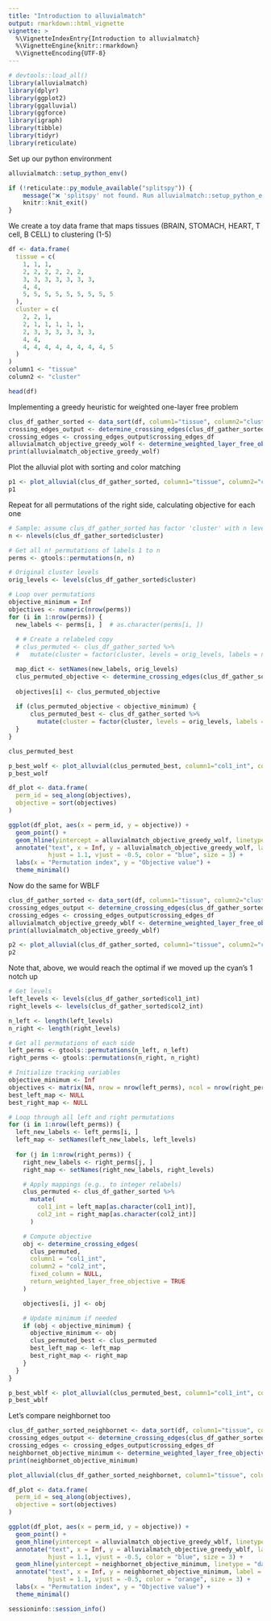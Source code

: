 ```yaml
---
title: "Introduction to alluvialmatch"
output: rmarkdown::html_vignette
vignette: >
  %\VignetteIndexEntry{Introduction to alluvialmatch}
  %\VignetteEngine{knitr::rmarkdown}
  %\VignetteEncoding{UTF-8}
---
```


```r
# devtools::load_all()
library(alluvialmatch)
library(dplyr)
library(ggplot2)
library(ggalluvial)
library(ggforce)
library(igraph)
library(tibble)
library(tidyr)
library(reticulate)
```

Set up our python environment
```r
alluvialmatch::setup_python_env()
```

```r
if (!reticulate::py_module_available("splitspy")) {
    message("❌ 'splitspy' not found. Run alluvialmatch::setup_python_env() and restart R.")
    knitr::knit_exit()
}
```

We create a toy data frame that maps tissues (BRAIN, STOMACH, HEART, T cell, B CELL) to clustering (1-5)
```r
df <- data.frame(
  tissue = c(
    1, 1, 1,
    2, 2, 2, 2, 2, 2,
    3, 3, 3, 3, 3, 3, 3,
    4, 4,
    5, 5, 5, 5, 5, 5, 5, 5, 5
  ),
  cluster = c(
    2, 2, 1,
    2, 1, 1, 1, 1, 1,
    2, 3, 3, 3, 3, 3, 3,
    4, 4,
    4, 4, 4, 4, 4, 4, 4, 4, 5
  )
)
column1 <- "tissue"
column2 <- "cluster"

head(df)
```

Implementing a greedy heuristic for weighted one-layer free problem
```r
clus_df_gather_sorted <- data_sort(df, column1="tissue", column2="cluster", sorting_algorithm="greedy_WOLF", fixed_column = "tissue")
crossing_edges_output <- determine_crossing_edges(clus_df_gather_sorted, column1 = "col1_int", column2 = "col2_int")
crossing_edges <- crossing_edges_output$crossing_edges_df
alluvialmatch_objective_greedy_wolf <- determine_weighted_layer_free_objective(crossing_edges)
print(alluvialmatch_objective_greedy_wolf)
```

Plot the alluvial plot with sorting and color matching
```r
p1 <- plot_alluvial(clus_df_gather_sorted, column1="tissue", column2="cluster", column_weights = "value", sorting_algorithm="greedy_WOLF", fixed_column = "tissue", color_bands=TRUE)
p1
```

Repeat for all permutations of the right side, calculating objective for each one
```r
# Sample: assume clus_df_gather_sorted has factor 'cluster' with n levels
n <- nlevels(clus_df_gather_sorted$cluster)

# Get all n! permutations of labels 1 to n
perms <- gtools::permutations(n, n)

# Original cluster levels
orig_levels <- levels(clus_df_gather_sorted$cluster)

# Loop over permutations
objective_minimum = Inf
objectives <- numeric(nrow(perms))
for (i in 1:nrow(perms)) {
  new_labels <- perms[i, ]  # as.character(perms[i, ])
  
  # # Create a relabeled copy
  # clus_permuted <- clus_df_gather_sorted %>%
  #   mutate(cluster = factor(cluster, levels = orig_levels, labels = new_labels))

  map_dict <- setNames(new_labels, orig_levels)
  clus_permuted_objective <- determine_crossing_edges(clus_df_gather_sorted, column1 = "col1_int", column2 = "col2_int", fixed_column = 1, map_dict = map_dict, return_weighted_layer_free_objective = TRUE)
  
  objectives[i] <- clus_permuted_objective
  
  if (clus_permuted_objective < objective_minimum) {
      clus_permuted_best <- clus_df_gather_sorted %>%
        mutate(cluster = factor(cluster, levels = orig_levels, labels = new_labels))
  }
}
```

```r
clus_permuted_best
```


```r
p_best_wolf <- plot_alluvial(clus_permuted_best, column1="col1_int", column2="col2_int", column_weights = "value", sorting_algorithm="None", color_bands=TRUE)
p_best_wolf
```


```r
df_plot <- data.frame(
  perm_id = seq_along(objectives),
  objective = sort(objectives)
)

ggplot(df_plot, aes(x = perm_id, y = objective)) +
  geom_point() +
  geom_hline(yintercept = alluvialmatch_objective_greedy_wolf, linetype = "dashed", color = "blue") +
  annotate("text", x = Inf, y = alluvialmatch_objective_greedy_wolf, label = "alluvialmatch objective", 
           hjust = 1.1, vjust = -0.5, color = "blue", size = 3) +
  labs(x = "Permutation index", y = "Objective value") +
  theme_minimal()

```

Now do the same for WBLF
```r
clus_df_gather_sorted <- data_sort(df, column1="tissue", column2="cluster", sorting_algorithm="greedy_WBLF", random_initializations = 10)
crossing_edges_output <- determine_crossing_edges(clus_df_gather_sorted, column1 = "col1_int", column2 = "col2_int")
crossing_edges <- crossing_edges_output$crossing_edges_df
alluvialmatch_objective_greedy_wblf <- determine_weighted_layer_free_objective(crossing_edges)
print(alluvialmatch_objective_greedy_wblf)
```

```r
p2 <- plot_alluvial(clus_df_gather_sorted, column1="tissue", column2="cluster", column_weights = "value", sorting_algorithm="greedy_WBLF", color_bands=TRUE)
p2
```

Note that, above, we would reach the optimal if we moved up the cyan's 1 notch up

```r
# Get levels
left_levels <- levels(clus_df_gather_sorted$col1_int)
right_levels <- levels(clus_df_gather_sorted$col2_int)

n_left <- length(left_levels)
n_right <- length(right_levels)

# Get all permutations of each side
left_perms <- gtools::permutations(n_left, n_left)
right_perms <- gtools::permutations(n_right, n_right)

# Initialize tracking variables
objective_minimum <- Inf
objectives <- matrix(NA, nrow = nrow(left_perms), ncol = nrow(right_perms))
best_left_map <- NULL
best_right_map <- NULL

# Loop through all left and right permutations
for (i in 1:nrow(left_perms)) {
  left_new_labels <- left_perms[i, ]
  left_map <- setNames(left_new_labels, left_levels)
  
  for (j in 1:nrow(right_perms)) {
    right_new_labels <- right_perms[j, ]
    right_map <- setNames(right_new_labels, right_levels)

    # Apply mappings (e.g., to integer relabels)
    clus_permuted <- clus_df_gather_sorted %>%
      mutate(
        col1_int = left_map[as.character(col1_int)],
        col2_int = right_map[as.character(col2_int)]
      )

    # Compute objective
    obj <- determine_crossing_edges(
      clus_permuted,
      column1 = "col1_int",
      column2 = "col2_int",
      fixed_column = NULL,
      return_weighted_layer_free_objective = TRUE
    )

    objectives[i, j] <- obj

    # Update minimum if needed
    if (obj < objective_minimum) {
      objective_minimum <- obj
      clus_permuted_best <- clus_permuted
      best_left_map <- left_map
      best_right_map <- right_map
    }
  }
}

```

```r
p_best_wblf <- plot_alluvial(clus_permuted_best, column1="col1_int", column2="col2_int", column_weights = "value", sorting_algorithm="None", color_bands=TRUE)
p_best_wblf
```

Let's compare neighbornet too
```r
clus_df_gather_sorted_neighbornet <- data_sort(df, column1="tissue", column2="cluster", sorting_algorithm="neighbornet")
crossing_edges_output <- determine_crossing_edges(clus_df_gather_sorted_neighbornet, column1 = "col1_int", column2 = "col2_int")
crossing_edges <- crossing_edges_output$crossing_edges_df
neighbornet_objective_minimum <- determine_weighted_layer_free_objective(crossing_edges)
print(neighbornet_objective_minimum)

plot_alluvial(clus_df_gather_sorted_neighbornet, column1="tissue", column2="cluster", column_weights = "value", sorting_algorithm = "None", color_bands=TRUE)
```

```r
df_plot <- data.frame(
  perm_id = seq_along(objectives),
  objective = sort(objectives)
)

ggplot(df_plot, aes(x = perm_id, y = objective)) +
  geom_point() +
  geom_hline(yintercept = alluvialmatch_objective_greedy_wblf, linetype = "dashed", color = "blue") +
  annotate("text", x = Inf, y = alluvialmatch_objective_greedy_wblf, label = "alluvialmatch objective", 
           hjust = 1.1, vjust = -0.5, color = "blue", size = 3) +
  geom_hline(yintercept = neighbornet_objective_minimum, linetype = "dashed", color = "orange") +
  annotate("text", x = Inf, y = neighbornet_objective_minimum, label = "neighbornet objective", 
           hjust = 1.1, vjust = -0.5, color = "orange", size = 3) +
  labs(x = "Permutation index", y = "Objective value") +
  theme_minimal()
```

```r
sessioninfo::session_info()
```
